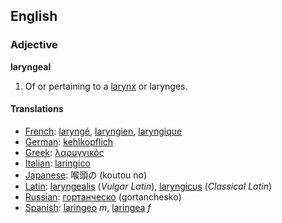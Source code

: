 ==English==

===Adjective===
'''laryngeal'''

#Of or pertaining to a [[larynx]] or larynges.

====Translations====
*[[French]]: [[laryngé]], [[laryngien]], [[laryngique]]
*[[German]]: [[kehlkopflich]]
*[[Greek]]: [[λαρυγγικός]]
*[[Italian]]: [[laringico]]
*[[Japanese]]: 喉頭の (koutou no)
*[[Latin]]: [[laryngealis]] (''Vulgar Latin''), [[laryngicus]] (''Classical Latin'')
*[[Russian]]: [[гортанческо]] (gortanchesko)
*[[Spanish]]: [[laringeo]] ''m'', [[laringea]] ''f''